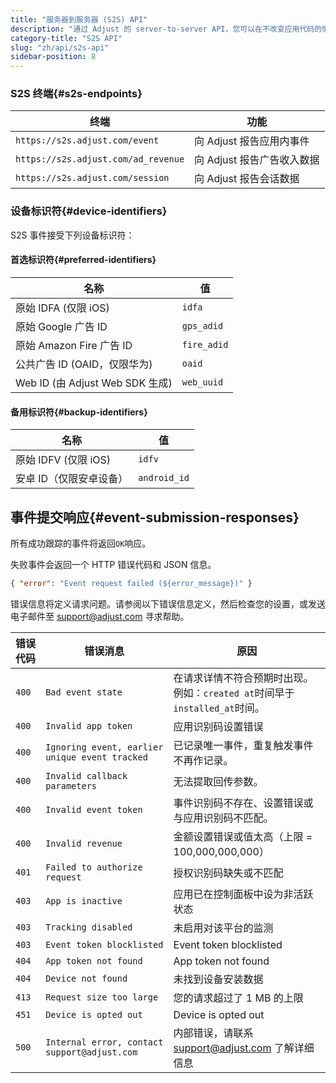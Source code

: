 ```yaml
---
title: "服务器到服务器 (S2S) API"
description: "通过 Adjust 的 server-to-server API，您可以在不改变应用代码的情况下将应用连接到 Adjust。"
category-title: "S2S API"
slug: "zh/api/s2s-api"
sidebar-position: 8
---
```


### S2S 终端\{\#s2s\-endpoints\}

| 终端                                | 功能                       |
| ----------------------------------- | -------------------------- |
| `https://s2s.adjust.com/event`      | 向 Adjust 报告应用内事件   |
| `https://s2s.adjust.com/ad_revenue` | 向 Adjust 报告广告收入数据 |
| `https://s2s.adjust.com/session`    | 向 Adjust 报告会话数据     |

### 设备标识符{#device-identifiers}

S2S 事件接受下列设备标识符：

#### 首选标识符{#preferred-identifiers}

| 名称                              | 值          |
| --------------------------------- | ----------- |
| 原始 IDFA \(仅限 iOS\)            | `idfa`      |
| 原始 Google 广告 ID               | `gps_adid`  |
| 原始 Amazon Fire 广告 ID          | `fire_adid` |
| 公共广告 ID \(OAID，仅限华为\)    | `oaid`      |
| Web ID \(由 Adjust Web SDK 生成\) | `web_uuid`  |

#### 备用标识符{#backup-identifiers}

| 名称                    | 值           |
| ----------------------- | ------------ |
| 原始 IDFV \(仅限 iOS\)  | `idfv`       |
| 安卓 ID（仅限安卓设备） | `android_id` |

## 事件提交响应{#event-submission-responses}

所有成功跟踪的事件将返回`OK`响应。

失败事件会返回一个 HTTP 错误代码和 JSON 信息。

<CodeBlock title="错误响应">

```json
{ "error": "Event request failed (${error_message})" }
```

</CodeBlock>

错误信息将定义请求问题。请参阅以下错误信息定义，然后检查您的设置，或发送电子邮件至 [support@adjust.com](mailto:support@adjust.com) 寻求帮助。

| 错误代码 | 错误消息                                       | 原因                                                                       |
| -------- | ---------------------------------------------- | -------------------------------------------------------------------------- |
| `400`    | `Bad event state`                              | 在请求详情不符合预期时出现。例如：`created at`时间早于`installed_at`时间。 |
| `400`    | `Invalid app token`                            | 应用识别码设置错误                                                         |
| `400`    | `Ignoring event, earlier unique event tracked` | 已记录唯一事件，重复触发事件不再作记录。                                   |
| `400`    | `Invalid callback parameters`                  | 无法提取回传参数。                                                         |
| `400`    | `Invalid event token`                          | 事件识别码不存在、设置错误或与应用识别码不匹配。                           |
| `400`    | `Invalid revenue`                              | 金额设置错误或值太高（上限 = 100,000,000,000）                             |
| `401`    | `Failed to authorize request`                  | 授权识别码缺失或不匹配                                                     |
| `403`    | `App is inactive`                              | 应用已在控制面板中设为非活跃状态                                           |
| `403`    | `Tracking disabled`                            | 未启用对该平台的监测                                                       |
| `403`    | `Event token blocklisted`                      | Event token blocklisted                                                    |
| `404`    | `App token not found`                          | App token not found                                                        |
| `404`    | `Device not found`                             | 未找到设备安装数据                                                         |
| `413`    | `Request size too large`                       | 您的请求超过了 1 MB 的上限                                                 |
| `451`    | `Device is opted out`                          | Device is opted out                                                        |
| `500`    | `Internal error, contact support@adjust.com`   | 内部错误，请联系 support@adjust.com 了解详细信息                           |
